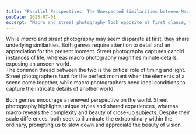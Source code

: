```yaml
---
title: "Parallel Perspectives: The Unexpected Similarities between Macro and Street Photography"
pubDate: 2023-07-01
excerpt: "Macro and street photography look opposite at first glance, yet both reveal hidden worlds when timing and light align."
---
```


While *macro* and *street* photography may seem disparate at first, they share underlying similarities. 
Both genres require attention to detail and an appreciation for the present moment. 
Street photography captures candid instances of life, whereas macro photography magnifies minute details, 
exposing an unseen world.  
The common thread between the two is the critical role of timing and light. Street photographers hunt for the perfect moment when the elements of a scene come together, while macro photographers need ideal conditions to capture the intricate details of another world.

Both genres encourage a renewed perspective on the world. Street photography highlights unique styles and shared experiences, whereas macro reveals the complexity and beauty of close-up subjects. Despite their scale differences, both seek to illuminate the extraordinary within the ordinary, prompting us to slow down and appreciate the beauty of vision.